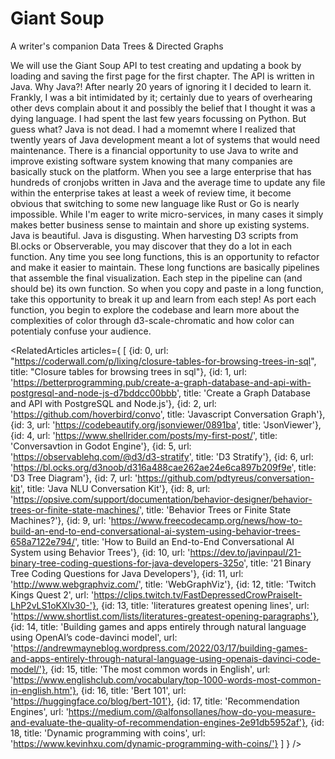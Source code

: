 
<Meta title="menu/missions/giant soup" />

# Giant Soup

<Subtitle>A writer's companion</Subtitle>
<Subtitle>Data Trees & Directed Graphs</Subtitle>

<Paragraph>
We will use the Giant Soup API to test creating and updating a book by loading and saving the first page for the first chapter.
</Paragraph>

<Paragraph>
The API is written in Java. Why Java?! After nearly 20 years of ignoring it I decided to learn it. Frankly, I was a bit intimidated by it; certainly due 
to years of overhearing other devs complain about it and possibly the belief that I thought it was a dying language. I had spent the last few years focussing
on Python. But guess what? Java is not dead. I had a momemnt where I realized that twently years of Java development meant a lot of systems that would need maintenance.
There is a financial opportunity to use Java to write and improve existing software system knowing that many companies are basically stuck on the platform. 
</Paragraph>

<Paragraph>
When you see a large enterprise that has hundreds of cronjobs written in Java and the average time to update any file within the enterprise takes at least a week of review
time, it become obvious that switching to some new language like Rust or Go is nearly impossible. While I'm eager to write micro-services, in many cases it simply
makes better business sense to maintain and shore up existing systems. 
</Paragraph>

<Paragraph>
Java is beautiful. Java is disgusting. 
</Paragraph>


<Paragraph>
When harvesting D3 scripts from <Link url="https://bl.ocks.org/">Bl.ocks</Link> or <Link url="https://observablehq.com/">Observerable</Link>, you may discover that they do a lot in each function. Any time you see long functions, this is an opportunity to refactor and make it easier to maintain.
These long functions are basically pipelines that assemble the final visualization. 
</Paragraph>

<Paragraph>
Each step in the pipeline can (and should be) its own function. So when you copy and paste in a long function, take this opportunity to break it up and learn from each step! 
</Paragraph>

<Paragraph>
As port each function, you begin to explore the codebase and learn more about the complexities of color through <Link url="https://github.com/d3/d3-scale-chromatic">d3-scale-chromatic</Link> and how color can potentialy confuse your audience.
</Paragraph>

<DuneGraphStory />


<RelatedArticles articles={
    [
    {id: 0, url: "https://coderwall.com/p/lixing/closure-tables-for-browsing-trees-in-sql", title: "Closure tables for browsing trees in sql"},
    {id: 1, url: 'https://betterprogramming.pub/create-a-graph-database-and-api-with-postgresql-and-node-js-d7bddcc00bbb', title: 'Create a Graph Database and API with PostgreSQL and Node.js'},
    {id: 2, url: 'https://github.com/hoverbird/convo', title: 'Javascript Conversation Graph'},
    {id: 3, url: 'https://codebeautify.org/jsonviewer/0891ba', title: 'JsonViewer'},
    {id: 4, url: 'https://www.shellrider.com/posts/my-first-post/', title: 'Conversavtion in Godot Engine'},
    {id: 5, url: 'https://observablehq.com/@d3/d3-stratify', title: 'D3 Stratify'},
    {id: 6, url: 'https://bl.ocks.org/d3noob/d316a488cae262ae24e6ca897b209f9e', title: 'D3 Tree Diagram'},
    {id: 7, url: 'https://github.com/pdtyreus/conversation-kit', title: 'Java NLU Conversation Kit'},
    {id: 8, url: 'https://opsive.com/support/documentation/behavior-designer/behavior-trees-or-finite-state-machines/', title: 'Behavior Trees or Finite State Machines?'},
    {id: 9, url: 'https://www.freecodecamp.org/news/how-to-build-an-end-to-end-conversational-ai-system-using-behavior-trees-658a7122e794/', title: 'How to Build an End-to-End Conversational AI System using Behavior Trees'},
    {id: 10, url: 'https://dev.to/javinpaul/21-binary-tree-coding-questions-for-java-developers-325o', title: '21 Binary Tree Coding Questions for Java Developers'},
    {id: 11, url: 'http://www.webgraphviz.com/', title: 'WebGraphViz'},
    {id: 12, title: 'Twitch Kings Quest 2', url: 'https://clips.twitch.tv/FastDepressedCrowPraiseIt-LhP2vLS1oKXlv30-'},
    {id: 13, title: 'literatures greatest opening lines', url: 'https://www.shortlist.com/lists/literatures-greatest-opening-paragraphs'},
    {id: 14, title: 'Building games and apps entirely through natural language using OpenAI’s code-davinci model', url: 'https://andrewmayneblog.wordpress.com/2022/03/17/building-games-and-apps-entirely-through-natural-language-using-openais-davinci-code-model/'},
    {id: 15, title: 'The most common words in English', url: 'https://www.englishclub.com/vocabulary/top-1000-words-most-common-in-english.htm'},
    {id: 16, title: 'Bert 101', url: 'https://huggingface.co/blog/bert-101'},
    {id: 17, title: 'Recommendation Engines', url: 'https://medium.com/@alfonsollanes/how-do-you-measure-and-evaluate-the-quality-of-recommendation-engines-2e91db5952af'},
    {id: 18, title: 'Dynamic programming with coins', url: 'https://www.kevinhxu.com/dynamic-programming-with-coins/'}
    ]
} />